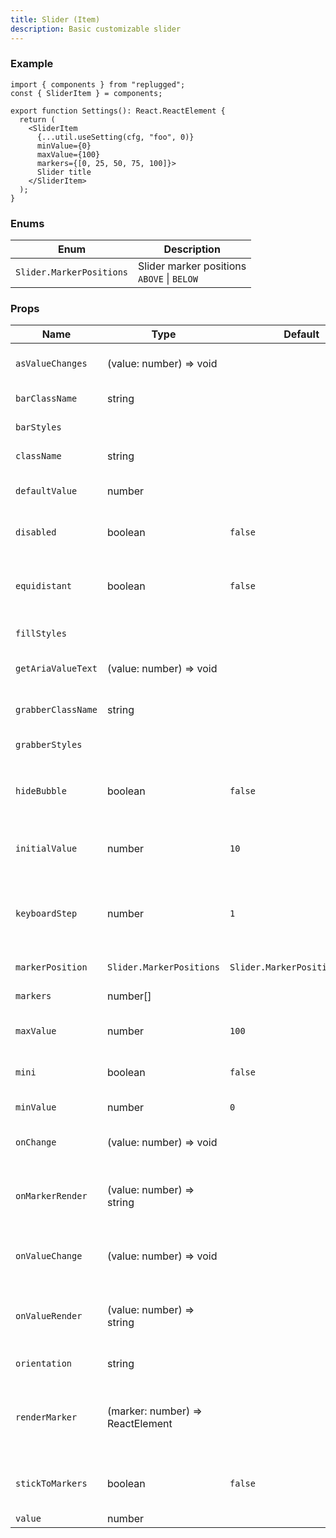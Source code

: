 ```yaml
---
title: Slider (Item)
description: Basic customizable slider
---
```



### Example

```tsx
import { components } from "replugged";
const { SliderItem } = components;

export function Settings(): React.ReactElement {
  return (
    <SliderItem
      {...util.useSetting(cfg, "foo", 0)}
      minValue={0}
      maxValue={100}
      markers={[0, 25, 50, 75, 100]}>
      Slider title
    </SliderItem>
  );
}
```

### Enums

| Enum                     | Description                                      |
| ------------------------ | ------------------------------------------------ |
| `Slider.MarkerPositions` | Slider marker positions <br />`ABOVE` \| `BELOW` |

### Props

| Name               | Type                             | Default                        | Description                                                          |
| ------------------ | -------------------------------- | ------------------------------ | -------------------------------------------------------------------- |
| `asValueChanges`   | (value: number) => void          |                                | Function ran on grabber move                                         |
| `barClassName`     | string                           |                                | Bar element class name                                               |
| `barStyles`        | <CSSProperties />                |                                | Bar element style                                                    |
| `className`        | string                           |                                | Component class name                                                 |
| `defaultValue`     | number                           |                                | Default value, marked in green                                       |
| `disabled`         | boolean                          | `false`                        | Whether the slider is disabled                                       |
| `equidistant`      | boolean                          | `false`                        | Whether the markers are equidistant from each other                  |
| `fillStyles`       | <CSSProperties />                |                                | Bar fill element style                                               |
| `getAriaValueText` | (value: number) => void          |                                | Function ran on grabber move                                         |
| `grabberClassName` | string                           |                                | Grabber element class name                                           |
| `grabberStyles`    | <CSSProperties />                |                                | Grabber element style                                                |
| `hideBubble`       | boolean                          | `false`                        | Whether the tooltip is hidden when `stickToMarkers` is `false`       |
| `initialValue`     | number                           | `10`                           | Initial value the slider grabber is at; alias of `value`             |
| `keyboardStep`     | number                           | `1`                            | By how much the slider grabber has to move if the keyboard is used   |
| `markerPosition`   | `Slider.MarkerPositions`         | `Slider.MarkerPositions.ABOVE` | Marker position                                                      |
| `markers`          | number[]                         |                                | Array of slider markers                                              |
| `maxValue`         | number                           | `100`                          | Slider maximum value                                                 |
| `mini`             | boolean                          | `false`                        | Whether the slider grabber is a small dot                            |
| `minValue`         | number                           | `0`                            | Slider minimum value                                                 |
| `onChange`         | (value: number) => void          |                                | Function ran on value change                                         |
| `onMarkerRender`   | (value: number) => string        |                                | Function ran on marker render, useful to customize markers           |
| `onValueChange`    | (value: number) => void          |                                | Function ran on value change; alias of `onChange`                    |
| `onValueRender`    | (value: number) => string        |                                | Function ran on value render, useful to customize values             |
| `orientation`      | string                           |                                | Slider orientation                                                   |
| `renderMarker`     | (marker: number) => ReactElement |                                | Function ran on marker render, useful to use a custom marker element |
| `stickToMarkers`   | boolean                          | `false`                        | Whether the slider grabber can stick to markers                      |
| `value`            | number                           |                                | Slider value                                                         |

